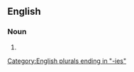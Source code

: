 ==English==

===Noun===
{{head|en|noun plural form}}

# {{plural of|bilberry|lang=en}}

[[Category:English plurals ending in "-ies"]]